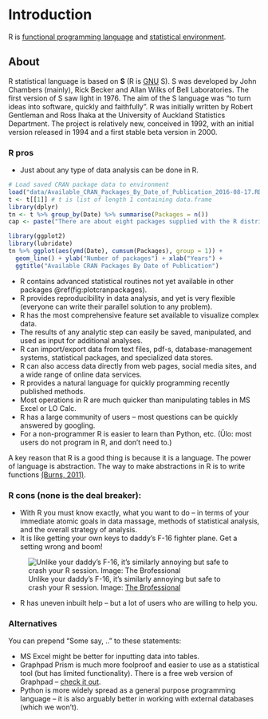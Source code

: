 # Introduction

R is [functional programming language](https://en.wikipedia.org/wiki/Functional_programming) and [statistical environment](https://www.r-project.org/about.html).

## About
R statistical language is based on **S** (R is [GNU](https://en.wikipedia.org/wiki/GNU) S). 
S was developed by John Chambers (mainly), Rick Becker and Allan Wilks of Bell Laboratories. 
The first version of S saw light in 1976. 
The aim of the S language was "to turn ideas into software, quickly and faithfully".
R was initially written by Robert Gentleman and Ross Ihaka at the University of Auckland Statistics Department. 
The project is relatively new, conceived in 1992, with an initial version released in 1994 and a first stable beta version in 2000.


### R pros

+ Just about any type of data analysis can be done in R. 

```r
# Load saved CRAN package data to environment
load("data/Available_CRAN_Packages_By_Date_of_Publication_2016-08-17.RData")
t <- t[[1]] # t is list of length 1 containing data.frame
library(dplyr)
tn <- t %>% group_by(Date) %>% summarise(Packages = n())
cap <- paste("There are about eight packages supplied with the R distribution. The number of available CRAN packages grows exponentially, featuring", length(unique(t$Package)), "available packages as of", t$Date[1],".")
```

```r
library(ggplot2)
library(lubridate)
tn %>% ggplot(aes(ymd(Date), cumsum(Packages), group = 1)) + 
  geom_line() + ylab("Number of packages") + xlab("Years") + 
  ggtitle("Available CRAN Packages By Date of Publication")
```


+ R contains advanced statistical routines not yet available in other packages \@ref(fig:plotcranpackages).  
+ R provides reproducibility in data analysis, and yet is very flexible (everyone can write their parallel solution to any problem). 
+ R has the most comprehensive feature set available to visualize complex data. 
+ The results of any analytic step can easily be saved, manipulated, and used as input for additional analyses. 
+ R can import/export data from text files, pdf-s, database-management systems, statistical packages, and specialized data stores. 
+ R can also access data directly from web pages, social media sites, and a wide range of online data services.  
+ R provides a natural language for quickly programming recently published methods.  
+ Most operations in R are much quicker than manipulating tables in MS Excel or LO Calc. 
+ R has a large community of users -- most questions can be quickly answered by googling.  
+ For a non-programmer R is easier to learn than Python, etc. (Ülo: most users do not program in R, and don't need to.)  

A key reason that R is a good thing is because it is a language. The power of language is abstraction. The way to make abstractions in R is to write functions [(Burns, 2011)](http://www.burns-stat.com/pages/Tutor/R_inferno.pdf).

### R cons (none is the deal breaker):

+ With R you must know exactly, what you want to do – in terms of your immediate atomic goals in data massage, methods of statistical analysis, and the overall strategy of analysis. 
+ It is like getting your own keys to daddy's F-16 fighter plane. Get a setting wrong and boom!

![Unlike your daddy's F-16, it's similarly annoying but safe to crash your R session. Image: [The Brofessional](http://www.thebrofessional.net/guy-builds-incredible-working-replica-dutch-f-16-military-fighter-jet-scratch/)](http://nkpzz1l56ai473pu632f0nui.wpengine.netdna-cdn.com/wp-content/uploads/2015/01/amazing-model-airplane-remote-control-replica-of-dutch-orange-f-16-fighter-jet-672x377.jpg)

+ R has uneven inbuilt help – but a lot of users who are willing to help you.

### Alternatives
You can prepend "Some say, .." to these statements:

+ MS Excel might be better for inputting data into tables.
+ Graphpad Prism is much more foolproof and easier to use as a statistical tool (but has limited functionality). There is a free web version of Graphpad – [check it out](http://www.graphpad.com/quickcalcs/).  
+ Python is more widely spread as a general purpose programming language -- it is also arguably better in working with external databases (which we won't). 

